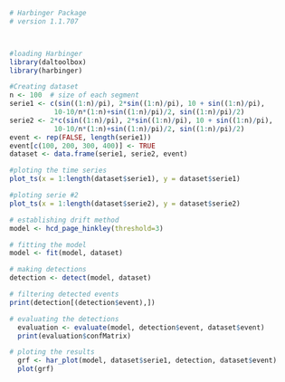 ```r
# Harbinger Package
# version 1.1.707



#loading Harbinger
library(daltoolbox)
library(harbinger) 
```

```r
#Creating dataset
n <- 100  # size of each segment
serie1 <- c(sin((1:n)/pi), 2*sin((1:n)/pi), 10 + sin((1:n)/pi),
           10-10/n*(1:n)+sin((1:n)/pi)/2, sin((1:n)/pi)/2)
serie2 <- 2*c(sin((1:n)/pi), 2*sin((1:n)/pi), 10 + sin((1:n)/pi),
           10-10/n*(1:n)+sin((1:n)/pi)/2, sin((1:n)/pi)/2)
event <- rep(FALSE, length(serie1))
event[c(100, 200, 300, 400)] <- TRUE
dataset <- data.frame(serie1, serie2, event)
```

```r
#ploting the time series
plot_ts(x = 1:length(dataset$serie1), y = dataset$serie1)
```

```r
#ploting serie #2
plot_ts(x = 1:length(dataset$serie2), y = dataset$serie2)
```

```r
# establishing drift method 
model <- hcd_page_hinkley(threshold=3)
```

```r
# fitting the model
model <- fit(model, dataset)
```

```r
# making detections
detection <- detect(model, dataset)
```

```r
# filtering detected events
print(detection[(detection$event),])
```

```r
# evaluating the detections
  evaluation <- evaluate(model, detection$event, dataset$event)
  print(evaluation$confMatrix)
```

```r
# ploting the results
  grf <- har_plot(model, dataset$serie1, detection, dataset$event)
  plot(grf)
```

